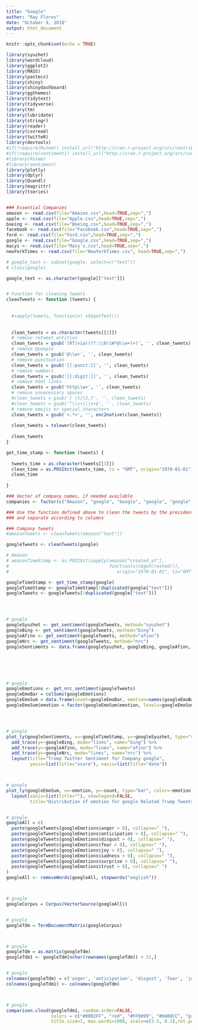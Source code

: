 ---
title: "Google"
author: "Ray Flores"
date: "October 9, 2018"
output: html_document
---

```{r setup, include=FALSE}
knitr::opts_chunk$set(echo = TRUE)

library(syuzhet)
library(wordcloud)
library(ggplot2)
library(MASS)
library(pastecs)
library(shiny)
library(shinydashboard)
library(ggthemes)
library(tidytext)
library(tidyverse)
library(tm)
library(lubridate)
library(stringr)
library(reader)
library(csvread)
library(twitteR)
library(devtools)
#if(!require(Rstem)) install_url("http://cran.r-project.org/src/contrib/Archive/Rstem/Rstem_0.4-1.tar.gz")
#if(!require(sentiment)) install_url("http://cran.r-project.org/src/contrib/Archive/sentiment/sentiment_0.2.tar.gz")
#library(Rstem)
#library(sentiment)
library(plotly)
library(dplyr)
library(Quandl)
library(magrittr)
library(tseries)


### Essential Companies
amazon <- read.csv(file="Amazon.csv",head=TRUE,sep=",")
apple <- read.csv(file="Apple.csv",head=TRUE,sep=",")
boeing <- read.csv(file="Boeing.csv",head=TRUE,sep=",")
facebook <- read.csv(file="Facebook.csv",head=TRUE,sep=",")
ford <- read.csv(file="Ford.csv",head=TRUE,sep=",")
google <- read.csv(file="Google.csv",head=TRUE,sep=",")
macys <- read.csv(file="Macy's.csv",head=TRUE,sep=",")
newYorkTimes <- read.csv(file="NewYorkTimes.csv", head=TRUE,sep=",")

# google_text <- subset(google, select=c("text"))
# class(google)

google_text <- as.character(google[["text"]])


# Function for cleaning tweets
cleanTweets <- function (tweets) {
  
  
  #sapply(tweets, function(x) x$$getText())
  
  
  clean_tweets = as.character(tweets[[2]])
  # remove retweet entities
  clean_tweets = gsub('(RT|via)((?:\\b\\W*@\\w+)+)', '', clean_tweets)
  # remove @people
  clean_tweets = gsub('@\\w+', '', clean_tweets)
  # remove punctuation
  clean_tweets = gsub('[[:punct:]]', '', clean_tweets)
  # remove numbers
  clean_tweets = gsub('[[:digit:]]', '', clean_tweets)
  # remove html links
  clean_tweets = gsub('http\\w+', '', clean_tweets)
  # remove unnecessary spaces
  #clean_tweets = gsub('[ \t]{2,}', '', clean_tweets)
  #clean_tweets = gsub('^\\s+|\\s+$', '', clean_tweets)
  # remove emojis or special characters
  clean_tweets = gsub('<.*>', '', enc2native(clean_tweets))
  
  clean_tweets = tolower(clean_tweets)
  
  clean_tweets
}

get_time_stamp <- function (tweets) {
  
  tweets_time = as.character(tweets[[3]])
  clean_time = as.POSIXct(tweets_time, tz = "GMT", origin="1970-01-01", format = "%D %k ")
  clean_time
  
}

### Vector of company names, if needed available
companies <- factor(c("Amazon", "google", "Google", "google", "google", "Ford"))

### Use the function defined above to clean the tweets by the president 
### and separate according to columns 

### Company tweets
#amazonTweets <- cleanTweets(amazon["text"])

googleTweets <- cleanTweets(google)

# Amazon
# amazonTimeStamp <- as.POSIXct(sapply(amazon["created_at"], 
#                                      function(x)x$getCreated()), 
#                                         origin="1970-01-01", tz="GMT")

googleTimeStamp <- get_time_stamp(google)
googleTimeStamp <- googleTimeStamp[!duplicated(google["text"])]
googleTweets <- googleTweets[!duplicated(google["text"])]




# google
googleSyuzhet <- get_sentiment(googleTweets, method="syuzhet")
googleBing <- get_sentiment(googleTweets, method="bing")
googleAfinn <- get_sentiment(googleTweets, method="afinn")
googleNrc <- get_sentiment(googleTweets, method="nrc")
googleSentiments <- data.frame(googleSyuzhet, googleBing, googleAfinn, googleNrc, googleTimeStamp)






# google
googleEmotions <- get_nrc_sentiment(googleTweets)
googleEmoBar = colSums(googleEmotions)
googleEmoSum = data.frame(count=googleEmoBar, emotion=names(googleEmoBar))
googleEmoSum$emotion = factor(googleEmoSum$emotion, levels=googleEmoSum$emotion[order(googleEmoSum$count, decreasing = TRUE)])




# google
plot_ly(googleSentiments, x=~googleTimeStamp, y=~googleSyuzhet, type="scatter", mode="jitter", name="syuzhet") %>%
  add_trace(y=~googleBing, mode="lines", name="bing") %>%
  add_trace(y=~googleAfinn, mode="lines", name="afinn") %>%
  add_trace(y=~googleNrc, mode="lines", name="nrc") %>%
  layout(title="Trump Twitter Sentiment for Company google",
         yaxis=list(title="score"), xaxis=list(title="date"))



# google
plot_ly(googleEmoSum, x=~emotion, y=~count, type="bar", color=~emotion) %>%
  layout(xaxis=list(title=""), showlegend=FALSE,
         title="Distribution of emotion for google Related Trump Tweets")


# google
googleAll = c(
  paste(googleTweets[googleEmotions$anger > 0], collapse=" "),
  paste(googleTweets[googleEmotions$anticipation > 0], collapse=" "),
  paste(googleTweets[googleEmotions$disgust > 0], collapse=" "),
  paste(googleTweets[googleEmotions$fear > 0], collapse=" "),
  paste(googleTweets[googleEmotions$joy > 0], collapse=" "),
  paste(googleTweets[googleEmotions$sadness > 0], collapse=" "),
  paste(googleTweets[googleEmotions$surprise > 0], collapse=" "),
  paste(googleTweets[googleEmotions$trust > 0], collapse=" ")
)
googleAll <- removeWords(googleAll, stopwords("english"))



# google
googleCorpus = Corpus(VectorSource(googleAll))


# google
googleTdm = TermDocumentMatrix(googleCorpus)



# google
googleTdm = as.matrix(googleTdm)
googleTdm1 <- googleTdm[nchar(rownames(googleTdm)) < 11,]


# google
colnames(googleTdm) = c('anger', 'anticipation', 'disgust', 'fear', 'joy', 'sadness', 'surprise', 'trust')
colnames(googleTdm1) <- colnames(googleTdm)



# google
comparison.cloud(googleTdm1, random.order=FALSE,
                 colors = c("#00B2FF", "red", "#FF0099", "#6600CC", "green", "orange", "blue", "brown"),
                 title.size=1, max.words=1000, scale=c(3.5, 0.1),rot.per=0.4)


```